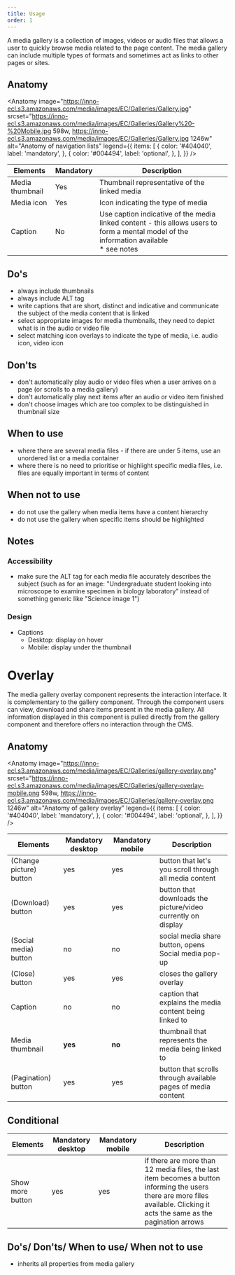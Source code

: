 ```yaml
---
title: Usage
order: 1
---
```



<Paragraph size="lead">
  A media gallery is a collection of images, videos or audio files that allows a
  user to quickly browse media related to the page content. The media gallery
  can include multiple types of formats and sometimes act as links to other
  pages or sites.
</Paragraph>

## Anatomy

<Anatomy
  image="https://inno-ecl.s3.amazonaws.com/media/images/EC/Galleries/Gallery.jpg"
  srcset="https://inno-ecl.s3.amazonaws.com/media/images/EC/Galleries/Gallery%20-%20Mobile.jpg 598w, https://inno-ecl.s3.amazonaws.com/media/images/EC/Galleries/Gallery.jpg 1246w"
  alt="Anatomy of navigation lists"
  legend={{
    items: [
      {
        color: '#404040',
        label: 'mandatory',
      },
      {
        color: '#004494',
        label: 'optional',
      },
    ],
  }}
/>

| Elements        | Mandatory | Description                                                                                                                                  |
| --------------- | --------- | -------------------------------------------------------------------------------------------------------------------------------------------- |
| Media thumbnail | Yes       | Thumbnail representative of the linked media                                                                                                 |
| Media icon      | Yes       | Icon indicating the type of media                                                                                                            |
| Caption         | No        | Use caption indicative of the media linked content - this allows users to form a mental model of the information available<br />\* see notes |

## Do's

- always include thumbnails
- always include ALT tag
- write captions that are short, distinct and indicative and communicate the subject of the media content that is linked
- select appropriate images for media thumbnails, they need to depict what is in the audio or video file
- select matching icon overlays to indicate the type of media, i.e. audio icon, video icon

## Don'ts

- don't automatically play audio or video files when a user arrives on a page (or scrolls to a media gallery)
- don't automatically play next items after an audio or video item finished
- don't choose images which are too complex to be distinguished in thumbnail size

## When to use

- where there are several media files - if there are under 5 items, use an <Link to="/ec/components/list/usage/">unordered list</Link> or a <Link to="/ec/components/media/media-container/usage/">media container</Link>
- where there is no need to prioritise or highlight specific media files, i.e. files are equally important in terms of content

## When not to use

- do not use the gallery when media items have a content hierarchy
- do not use the gallery when specific items should be highlighted

## Notes

### Accessibility

- make sure the ALT tag for each media file accurately describes the subject (such as for an image: "Undergraduate student looking into microscope to examine specimen in biology laboratory" instead of something generic like "Science image 1")

### Design

- Captions
  - Desktop: display on hover
  - Mobile: display under the thumbnail

# Overlay

<Paragraph size="lead">
  The media gallery overlay component represents the interaction interface. It
  is complementary to the gallery component. Through the component users can
  view, download and share items present in the media gallery. All information
  displayed in this component is pulled directly from the gallery component and
  therefore offers no interaction through the CMS.
</Paragraph>

## Anatomy

<Anatomy
  image="https://inno-ecl.s3.amazonaws.com/media/images/EC/Galleries/gallery-overlay.png"
  srcset="https://inno-ecl.s3.amazonaws.com/media/images/EC/Galleries/gallery-overlay-mobile.png 598w, https://inno-ecl.s3.amazonaws.com/media/images/EC/Galleries/gallery-overlay.png 1246w"
  alt="Anatomy of gallery overlay"
  legend={{
    items: [
      {
        color: '#404040',
        label: 'mandatory',
      },
      {
        color: '#004494',
        label: 'optional',
      },
    ],
  }}
/>

| Elements                | Mandatory desktop | Mandatory mobile | Description                                                                                                     |
| ----------------------- | ----------------- | ---------------- | --------------------------------------------------------------------------------------------------------------- |
| (Change picture) button | yes               | yes              | button that let's you scroll through all media content                                                          |
| (Download) button       | yes               | yes              | button that downloads the picture/video currently on display                                                    |
| (Social media) button   | no                | no               | social media share button, opens <Link to="/ec/components/social-media-share/usage/">Social media</Link> pop-up |
| (Close) button          | yes               | yes              | closes the gallery overlay                                                                                      |
| Caption                 | no                | no               | caption that explains the media content being linked to                                                         |
| Media thumbnail         | **yes**           | **no**           | thumbnail that represents the media being linked to                                                             |
| (Pagination) button     | yes               | yes              | button that scrolls through available pages of media content                                                    |

## Conditional

| Elements         | Mandatory desktop | Mandatory mobile | Description                                                                                                                                                                  |
| ---------------- | ----------------- | ---------------- | ---------------------------------------------------------------------------------------------------------------------------------------------------------------------------- |
| Show more button | yes               | yes              | if there are more than 12 media files, the last item becomes a button informing the users there are more files available. Clicking it acts the same as the pagination arrows |

## Do's/ Don'ts/ When to use/ When not to use

- inherits all properties from <Link to="/ec/components/media/gallery/">media gallery</Link>
